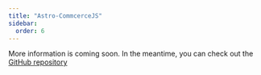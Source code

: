 ```yaml
---
title: "Astro-CommcerceJS"
sidebar:
  order: 6
---
```


<AdamIntegration title="@adammatthiesen/astro-commercejs" githubIntegrationURL='https://github.com/Adammatthiesen/astro-commercejs' />

More information is coming soon. In the meantime, you can check out the [GitHub repository](https://github.com/Adammatthiesen/astro-commercejs)